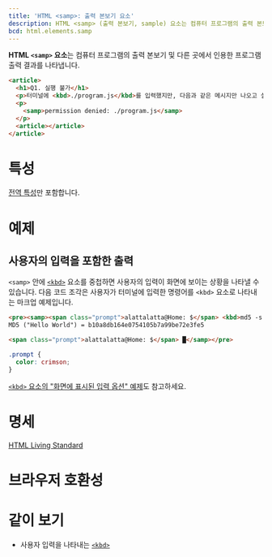 ```yaml
---
title: 'HTML <samp>: 출력 본보기 요소'
description: HTML <samp> (출력 본보기, sample) 요소는 컴퓨터 프로그램의 출력 본보기 및 다른 곳에서 인용한 프로그램 출력 결과를 나타냅니다.
bcd: html.elements.samp
---
```


**HTML `<samp>` 요소**는 컴퓨터 프로그램의 출력 본보기 및 다른 곳에서 인용한 프로그램 출력 결과를 나타냅니다.

```html hidden name=demo
<article>
  <h1>Q1. 실행 불가</h1>
  <p>터미널에 <kbd>./program.js</kbd>를 입력했지만, 다음과 같은 메시지만 나오고 실행이 되지 않습니다.</p>
  <p>
    <samp>permission denied: ./program.js</samp>
  </p>
  <article></article>
</article>
```

<LiveExample height={200} lang="html" name="demo" />

# 특성

[전역 특성](/docs/Web/HTML/Global_attributes)만 포함합니다.

# 예제

## 사용자의 입력을 포함한 출력

`<samp>` 안에 [`<kbd>`](./kbd) 요소를 중첩하면 사용자의 입력이 화면에 보이는 상황을 나타낼 수 있습니다. 다음 코드 조각은 사용자가 터미널에 입력한 명령어를 `<kbd>` 요소로 나타내는 마크업 예제입니다.

```html hidden name=kbd
<pre><samp><span class="prompt">alattalatta@Home: $</span> <kbd>md5 -s "Hello World!"</kbd>
MD5 ("Hello World") = b10a8db164e0754105b7a99be72e3fe5

<span class="prompt">alattalatta@Home: $</span> █</samp></pre>
```

```css hidden name=kbd
.prompt {
  color: crimson;
}
```

<LiveExample name="kbd" height={200} />

[`<kbd>` 요소의 "화면에 표시된 입력 옵션" 예제](./kbd#화면에-표시된-입력-옵션)도 참고하세요.

# 명세

[HTML Living Standard](https://html.spec.whatwg.org/multipage/semantics.html#the-samp-element)

# 브라우저 호환성

<BrowserCompat data={props.bcd} />

# 같이 보기

- 사용자 입력을 나타내는 [`<kbd>`](./kbd)
